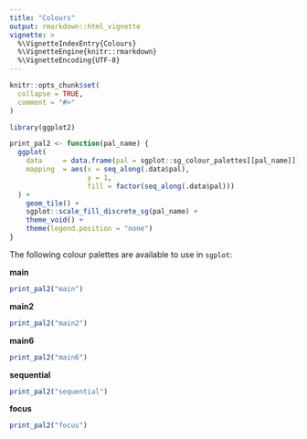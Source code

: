 ```yaml
---
title: "Colours"
output: rmarkdown::html_vignette
vignette: >
  %\VignetteIndexEntry{Colours}
  %\VignetteEngine{knitr::rmarkdown}
  %\VignetteEncoding{UTF-8}
---
```


```r
knitr::opts_chunk$set(
  collapse = TRUE,
  comment = "#>"
)

library(ggplot2)

print_pal2 <- function(pal_name) {
  ggplot(
    data     = data.frame(pal = sgplot::sg_colour_palettes[[pal_name]]),
    mapping  = aes(x = seq_along(.data$pal),
                   y = 1,
                   fill = factor(seq_along(.data$pal)))
  ) +
    geom_tile() +
    sgplot::scale_fill_discrete_sg(pal_name) +
    theme_void() +
    theme(legend.position = "none")
}

```

The following colour palettes are available to use in `sgplot`:

**main**

```r
print_pal2("main")
```

**main2**

```r
print_pal2("main2")
```

**main6**

```r
print_pal2("main6")
```

**sequential**

```r
print_pal2("sequential")
```

**focus**

```r
print_pal2("focus")
```
